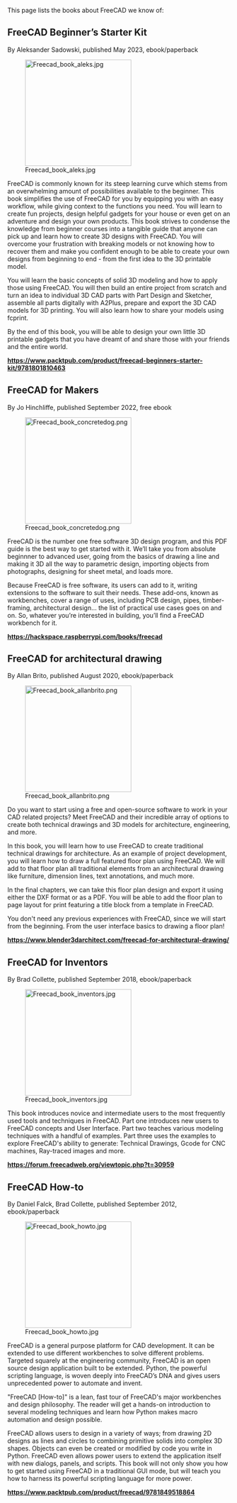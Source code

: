 <languages/>

This page lists the books about FreeCAD we know of:

== FreeCAD Beginner’s Starter Kit ==

By Aleksander Sadowski, published May 2023, ebook/paperback

[[Image:Freecad book aleks.jpg|240px|left]]

FreeCAD is commonly known for its steep learning curve which stems from an overwhelming amount of possibilities available to the beginner. This book simplifies the use of FreeCAD for you by equipping you with an easy workflow, while giving context to the functions you need. You will learn to create fun projects, design helpful gadgets for your house or even get on an adventure and design your own products. This book strives to condense the knowledge from beginner courses into a tangible guide that anyone can pick up and learn how to create 3D designs with FreeCAD. You will overcome your frustration with breaking models or not knowing how to recover them and make you confident enough to be able to create your own designs from beginning to end - from the first idea to the 3D printable model.

You will learn the basic concepts of solid 3D modeling and how to apply those using FreeCAD. You will then build an entire project from scratch and turn an idea to individual 3D CAD parts with Part Design and Sketcher, assemble all parts digitally with A2Plus, prepare and export the 3D CAD models for 3D printing. You will also learn how to share your models using fcprint.

By the end of this book, you will be able to design your own little 3D printable gadgets that you have dreamt of and share those with your friends and the entire world.

'''https://www.packtpub.com/product/freecad-beginners-starter-kit/9781801810463'''

{{clear}}

== FreeCAD for Makers ==

By Jo Hinchliffe, published September 2022, free ebook

[[Image:Freecad book concretedog.png|240px|left]]

FreeCAD is the number one free software 3D design program, and this PDF guide is the best way to get started with it. We’ll take you from absolute beginnner to advanced user, going from the basics of drawing a line and making it 3D all the way to parametric design, importing objects from photographs, designing for sheet metal, and loads more.

Because FreeCAD is free software, its users can add to it, writing extensions to the software to suit their needs. These add-ons, known as workbenches, cover a range of uses, including PCB design, pipes, timber-framing, architectural design… the list of practical use cases goes on and on. So, whatever you’re interested in building, you’ll find a FreeCAD workbench for it.

'''https://hackspace.raspberrypi.com/books/freecad'''

{{clear}}

== FreeCAD for architectural drawing ==

By Allan Brito, published August 2020, ebook/paperback

[[Image:Freecad book allanbrito.png|240px|left]]

Do you want to start using a free and open-source software to work in your CAD related projects? Meet FreeCAD and their incredible array of options to create both technical drawings and 3D models for architecture, engineering, and more.

In this book, you will learn how to use FreeCAD to create traditional technical drawings for architecture. As an example of project development, you will learn how to draw a full featured floor plan using FreeCAD. We will add to that floor plan all traditional elements from an architectural drawing like furniture, dimension lines, text annotations, and much more.

In the final chapters, we can take this floor plan design and export it using either the DXF format or as a PDF. You will be able to add the floor plan to page layout for print featuring a title block from a template in FreeCAD.

You don't need any previous experiences with FreeCAD, since we will start from the beginning. From the user interface basics to drawing a floor plan!

'''https://www.blender3darchitect.com/freecad-for-architectural-drawing/'''

{{clear}}

== FreeCAD for Inventors ==

By Brad Collette, published September 2018, ebook/paperback

[[Image:Freecad book inventors.jpg|240px|left]]

This book introduces novice and intermediate users to the most frequently used tools and techniques in FreeCAD. Part one introduces new users to FreeCAD concepts and User Interface. Part two teaches various modeling techniques with a handful of examples. Part three uses the examples to explore FreeCAD's ability to generate: Technical Drawings, Gcode for CNC machines, Ray-traced images and more.

'''https://forum.freecadweb.org/viewtopic.php?t=30959'''

{{clear}}

== FreeCAD How-to ==

By Daniel Falck, Brad Collette, published September 2012, ebook/paperback

[[Image:Freecad book howto.jpg|240px|left]]

FreeCAD is a general purpose platform for CAD development. It can be extended to use different workbenches to solve different problems. Targeted squarely at the engineering community, FreeCAD is an open source design application built to be extended. Python, the powerful scripting language, is woven deeply into FreeCAD’s DNA and gives users unprecedented power to automate and invent.

"FreeCAD [How-to]" is a lean, fast tour of FreeCAD's major workbenches and design philosophy. The reader will get a hands-on introduction to several modeling techniques and learn how Python makes macro automation and design possible.

FreeCAD allows users to design in a variety of ways; from drawing 2D designs as lines and circles to combining primitive solids into complex 3D shapes. Objects can even be created or modified by code you write in Python. FreeCAD even allows power users to extend the application itself with new dialogs, panels, and scripts. This book will not only show you how to get started using FreeCAD in a traditional GUI mode, but will teach you how to harness its powerful scripting language for more power.

'''https://www.packtpub.com/product/freecad/9781849518864'''

{{clear}}